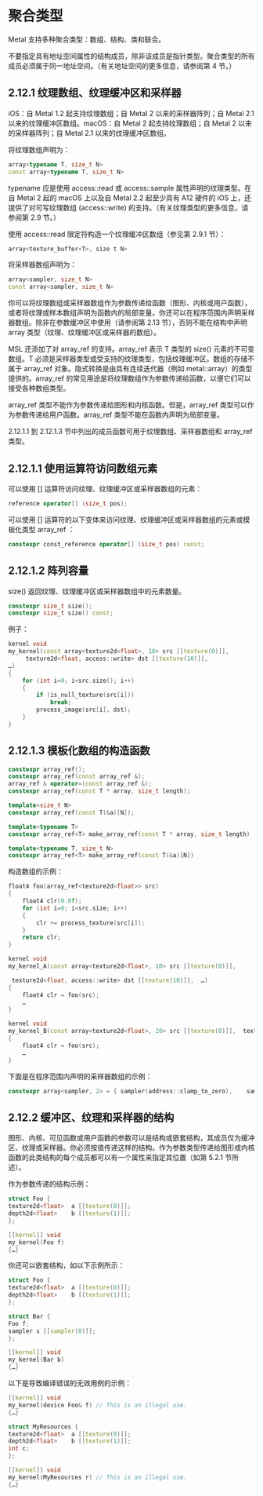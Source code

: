 # 聚合类型

<OrigninalPDF title="2.12 Aggregate Types" />

Metal 支持多种聚合类型：数组、结构、类和联合。

不要指定具有地址空间属性的结构成员，除非该成员是指针类型。聚合类型的所有成员必须属于同一地址空间。（有关地址空间的更多信息，请参阅第 4 节。）

## 2.12.1 纹理数组、纹理缓冲区和采样器

iOS：自 Metal 1.2 起支持纹理数组；自 Metal 2 以来的采样器阵列；自 Metal 2.1 以来的纹理缓冲区数组。macOS：自 Metal 2 起支持纹理数组；自 Metal 2 以来的采样器阵列；自 Metal 2.1 以来的纹理缓冲区数组。

将纹理数组声明为：

```cpp
array<typename T, size_t N>
const array<typename T, size_t N>
```

typename 应是使用 access::read 或 access::sample 属性声明的纹理类型。在自 Metal 2 起的 macOS 上以及自 Metal 2.2 起至少具有 A12 硬件的 iOS 上，还提供了对可写纹理数组 (access::write) 的支持。（有关纹理类型的更多信息，请参阅第 2.9 节。）

使用 access::read 限定符构造一个纹理缓冲区数组（参见第 2.9.1 节）：

```cpp
array<texture_buffer<T>, size t N>
```

将采样器数组声明为：

```cpp
array<sampler, size_t N>
const array<sampler, size_t N>
```

你可以将纹理数组或采样器数组作为参数传递给函数（图形、内核或用户函数），或者将纹理或样本数组声明为函数内的局部变量。你还可以在程序范围内声明采样器数组。除非在参数缓冲区中使用（请参阅第 2.13 节），否则不能在结构中声明 array 类型（纹理、纹理缓冲区或采样器的数组）。

MSL 还添加了对 array_ref 的支持。array_ref 表示 T 类型的 size() 元素的不可变数组。T 必须是采样器类型或受支持的纹理类型，包括纹理缓冲区。数组的存储不属于 array_ref 对象。隐式转换是由具有连续迭代器（例如 metal::array）的类型提供的。array_ref 的常见用途是将纹理数组作为参数传递给函数，以便它们可以接受各种数组类型。

array_ref 类型不能作为参数传递给图形和内核函数。但是，array_ref 类型可以作为参数传递给用户函数。array_ref 类型不能在函数内声明为局部变量。

2.12.1.1 到 2.12.1.3 节中列出的成员函数可用于纹理数组、采样器数组和 array_ref 类型。

## 2.12.1.1 使用运算符访问数组元素

可以使用 [] 运算符访问纹理、纹理缓冲区或采样器数组的元素：

```cpp
reference operator[] (size_t pos);
```

可以使用 [] 运算符的以下变体来访问纹理、纹理缓冲区或采样器数组的元素或模板化类型 array_ref ：

```cpp
constexpr const_reference operator[] (size_t pos) const;
```

## 2.12.1.2 阵列容量

size() 返回纹理、纹理缓冲区或采样器数组中的元素数量。

```cpp
constexpr size_t size();
constexpr size_t size() const;
```

例子：

```cpp
kernel void
my_kernel(const array<texture2d<float>, 10> src [[texture(0)]],
     texture2d<float, access::write> dst [[texture(10)]],
…)
{
    for (int i=0; i<src.size(); i++)
    {
        if (is_null_texture(src[i]))
            break;
        process_image(src[i], dst);
    }
}
```

## 2.12.1.3 模板化数组的构造函数

```cpp
constexpr array_ref();
constexpr array_ref(const array_ref &);
array_ref & operator=(const array_ref &);
constexpr array_ref(const T * array, size_t length);

template<size_t N>
constexpr array_ref(const T(&a)[N]);

template<typename T>
constexpr array_ref<T> make_array_ref(const T * array, size_t length)

template<typename T, size_t N>
constexpr array_ref<T> make_array_ref(const T(&a)[N])
```

构造数组的示例：

```cpp
float4 foo(array_ref<texture2d<float>> src)
{
    float4 clr(0.0f);
    for (int i=0; i<src.size; i++)
    {
        clr += process_texture(src[i]);
    }
    return clr;
}

kernel void
my_kernel_A(const array<texture2d<float>, 10> src [[texture(0)]],

 texture2d<float, access::write> dst [[texture(10)]],  …)
{
    float4 clr = foo(src);
    …
}

kernel void
my_kernel_B(const array<texture2d<float>, 20> src [[texture(0)]],  texture2d<float, access::write> dst [[texture(10)]],   …)
{
    float4 clr = foo(src);
    …
}
```

下面是在程序范围内声明的采样器数组的示例：

```cpp
constexpr array<sampler, 2> = { sampler(address::clamp_to_zero),    sampler(coord::pixel) };
```

## 2.12.2 缓冲区、纹理和采样器的结构

图形、内核、可见函数或用户函数的参数可以是结构或嵌套结构，其成员仅为缓冲区、纹理或采样器。你必须按值传递这样的结构。作为参数类型传递给图形或内核函数的此类结构的每个成员都可以有一个属性来指定其位置（如第 5.2.1 节所述）。

作为参数传递的结构示例：

```cpp
struct Foo {
texture2d<float>  a [[texture(0)]];
depth2d<float>    b [[texture(1)]];
};

[[kernel]] void
my_kernel(Foo f)
{…}
```

你还可以嵌套结构，如以下示例所示：

```cpp
struct Foo {
texture2d<float>  a [[texture(0)]];
depth2d<float>    b [[texture(1)]];
};

struct Bar {
Foo f;
sampler s [[sampler(0)]];
};

[[kernel]] void
my_kernel(Bar b)
{…}
```

以下是导致编译错误的无效用例的示例：

```cpp
[[kernel]] void
my_kernel(device Foo& f) // This is an illegal use.
{…}

struct MyResources {
texture2d<float>  a [[texture(0)]];
depth2d<float>    b [[texture(1)]];
int c;
};

[[kernel]] void
my_kernel(MyResources r) // This is an illegal use.
{…}
```
